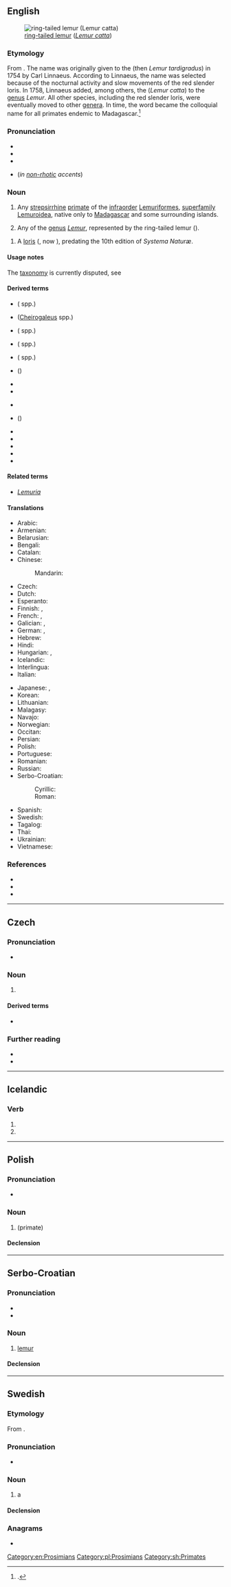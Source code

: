 {{also|Lemur|lémur|lemúr}}
==English==
[[File:Lemur catta 001.jpg|thumb|[[ring-tailed lemur]] (''[[Lemur catta]]'')]]

===Etymology===
From {{bor|en|la|lemurēs||spirits of the dead}}. The name was originally given to the {{w|red slender loris}} (then ''Lemur tardigradus'') in 1754 by Carl Linnaeus. According to Linnaeus, the name was selected because of the nocturnal activity and slow movements of the red slender loris. In 1758, Linnaeus added, among others, the {{w|ring-tailed lemur}} (''Lemur catta'') to the [[genus]] ''Lemur''. All other species, including the red slender loris, were eventually moved to other [[genera]]. In time, the word became the colloquial name for all primates endemic to Madagascar.<ref>{{cite-journal|author=A. R. Dunkel|coauthors=J. S. Zijlstra; C. P. Groves| title=Giant Rabbits, Marmosets, and British Comedies: Etymology of Lemur Names, Part 1| url=http://www.aeecl.org/lemurnews/lemurnews2011_16.pdf| journal=Lemur News| volume=16| date=2011/2012| pages=64–70| accessdate=11 April 2013| archiveurl=https://web.archive.org/web/20161106163717/http://www.aeecl.org/lemurnews/lemurnews2011_16.pdf| archivedate=6 November 2016}}.</ref>

===Pronunciation===
* {{IPA|en|/ˈliːmə(ɹ)/}}
* {{audio|en|LL-Q1860 (eng)-Vealhurl-lemur.wav |Audio (UK)}}
* {{rhymes|en|iːmə(r)}}
* {{homophones|en|Lima}} (''in [[non-rhotic]] accents'')

===Noun===
{{en-noun}}

# {{lb|en|colloquial}} Any [[strepsirrhine]] [[primate]] of the [[infraorder]] [[Lemuriformes]], [[superfamily]] [[Lemuroidea]], native only to [[Madagascar]] and some surrounding islands.
# Any of the [[genus]] ''[[Lemur]]'', represented by the ring-tailed lemur ({{taxlink|Lemur catta|species}}).
<!--#* {{cite-book|year=1758|author=Linnaeus, C.| title=Systema Naturæ| volume=1| edition=10| url=http://biodiversitylibrary.org/item/10277| publisher=Laurentius Salvius| location=Stockholm, Sweden| pages=29–30| pageurl=http://biodiversitylibrary.org/page/726922}}-->
# {{lb|en|obsolete}} A [[loris]] ({{taxlink|Lemur tardigradus|species}}, now {{taxlink|Loris tardigradus|species}}), predating the 10th edition of ''Systema Naturæ''.
<!--#* {{quote-book|la|nocat=1|year=1754|author=Linnaeus, C.| title=Museum Adolphi Friderici Regis| url=http://gallica.bnf.fr/ark:/12148/bpt6k972707/f3| publisher=Typographia Regia| location=Stockholm, Sweden| page=3–4| pageurl=http://gallica.bnf.fr/ark:/12148/bpt6k972707/f36.image| passage="'''Lemures''' dixi hos, quod noctu imprimis obambulant, hominibus quodanmodo similes, & lento passu vagantur."| translation=[I call them '''lemurs''', because they go around mainly by night, in a certain way similar to humans, and roam with a slow pace.]}}-->

====Usage notes====
The [[taxonomy]] is currently disputed, see {{pedia|Taxonomy of lemurs}}

====Derived terms====
{{rel-top3|terms derived from ''lemur (noun)''}}
* {{vern|bamboo lemur}} ({{taxlink|Hapalemur|genus|ver=190104}} spp.)
* {{vern|dwarf lemur}} ([[Cheirogaleus]] spp.)
* {{vern|fork-marked lemur}} ({{taxlink|Phaner|genus|ver=190104}} spp.)
* {{vern|gentle lemur}} ({{taxlink|Hapalemur|genus|ver=190104}} spp.)
* {{l|en|giant mouse lemur}} ({{taxlink|Mirza|genus|ver=180104|nomul=1}} spp.)
* {{l|en|hairy-eared dwarf lemur}} ({{taxlink|Allocebus trichotis|species}})
{{rel-mid3}}
* {{l|en|lemuriform}}
* {{l|en|lemuroid}}
{{rel-mid3}}
* {{l|en|mouse lemur}}
* {{l|en|ring-tailed lemur}} ({{taxlink|Lemur catta|species|ver=190104}})
* {{l|en|ruffed lemur}}
* {{l|en|sportive lemur}}
* {{l|en|subfossil lemur}}
* {{vern|true lemur}}
* {{ll|en|woolly lemur}}
{{rel-bottom}}

====Related terms====
* ''[[Lemuria]]''

====Translations====
{{trans-top|strepsirrhine primate of the infraorder Lemuriformes, superfamily Lemuroidea}}
* Arabic: {{t|ar|لِيمُور|m|tr=limūr}}
* Armenian: {{t+|hy|լեմուր}}
* Belarusian: {{t|be|лему́р|m}}
* Bengali: {{t|bn|লেমুর}}
* Catalan: {{t|ca|lèmur|m}}
* Chinese:
*: Mandarin: {{t+|cmn|狐猴|tr=húhóu|sc=Hani}}
* Czech: {{t+|cs|lemur|m}}
* Dutch: {{t|nl|lemur}}
* Esperanto: {{t|eo|lemuro}}
* Finnish: {{t+|fi|maki}}, {{t|fi|makimainen puoliapina}}
* French: {{t+|fr|lémur|m}}, {{t+|fr|lémurien|m}}
* Galician: {{t|gl|lémur|m|f}}, {{t|gl|lémure|m}}
* German: {{t+|de|Lemur|m}}, {{t+|de|Lemure|m}}
* Hebrew: {{t|he|לֶמוּר|m|tr=lemúr}}
* Hindi: {{t|hi|लीमर|m}}
* Hungarian: {{t+|hu|maki}}, {{t|hu|makimajom}}
* Icelandic: {{t|is|lemúr|m}}
* Interlingua: {{t|ia|lemure}}
* Italian: {{t+|it|lemure|m}}
{{trans-mid}}
* Japanese: {{t|ja|狐猿|tr=きつねざる, kitsunezaru}}, {{t+|ja|キツネザル|tr=kitsunezaru}}
* Korean: {{t|ko|여우원숭이}}
* Lithuanian: {{t|lt|lemūras|m}}
* Malagasy: {{t+|mg|gidro}}
* Navajo: {{t|nv|mágí bitseeʼ noodǫ́zígíí}}
* Norwegian: {{t|no|lemur|m}}
* Occitan: {{t|oc|lemur|m}}
* Persian: {{t+|fa|لمور|tr=lemur}}
* Polish: {{t+|pl|lemur|m}}
* Portuguese: {{t+|pt|lêmure|m}}
* Romanian: {{t+|ro|lemur|m}}
* Russian: {{t+|ru|лему́р|m}}
* Serbo-Croatian:
*: Cyrillic: {{t|sh|лѐмӯр|m|sc=Cyrl}}
*: Roman: {{t+|sh|lèmūr|m}}
* Spanish: {{t+|es|lémur|m}}
* Swedish: {{t+|sv|lemur}}
* Tagalog: {{t|tl|lemur}}
* Thai: {{t|th|ลีเมอร์}}
* Ukrainian: {{t|uk|лему́р|m}}
* Vietnamese: {{t|vi|vượn cáo}}
{{trans-bottom}}

===References===
* {{pedia}}
* {{specieslite|Lemuriformes}}
* {{comcatlite|Lemuriformes}}
<references />

[[Category:en:Prosimians]]

----

==Czech==

===Pronunciation===
* {{cs-IPA}}

===Noun===
{{cs-noun|g=m-an}}

# {{l|en|lemur}}

====Derived terms====
* {{l|cs|lemuří}}

===Further reading===
* {{R:PSJC}}
* {{R:SSJC}}

----

==Icelandic==

===Verb===
{{is-verb form}} {{qualifier|weak}}

# {{verb form of|is|lemja||2s|pres|ind}}
# {{verb form of|is|lemja||3s|pres|ind}}

----

==Polish==

===Pronunciation===
* {{audio|pl|LL-Q809 (pol)-Poemat-lemur.wav|Audio}}

===Noun===
{{pl-noun|m-an}}

# {{l|en|lemur}} (primate)

====Declension====
{{pl-decl-noun-m-an}}

[[Category:pl:Prosimians]]

----

==Serbo-Croatian==

===Pronunciation===
* {{IPA|sh|/lěmuːr/}}
* {{hyphenation|sh|le|mur}}

===Noun===
{{sh-noun|g=m|head=lèmūr}}

# [[#English|lemur]]

====Declension====
{{sh-decl-noun
|lèmūr|lemuri
|lemúra|lemura
|lemuru|lemurima
|lemura|lemure
|lemure|lemuri
|lemuru|lemurima
|lemurom|lemurima
}}

[[Category:sh:Primates]]

----

==Swedish==

===Etymology===
From {{der|sv|la|lemures|t=spirits}}.

===Pronunciation===
* {{IPA|sv|/lɛˈmʉːr/}}

===Noun===
{{sv-noun|c}}

# a {{l|en|lemur}}

====Declension====
{{sv-infl-noun-c-er}}

===Anagrams===
* {{anagrams|sv|a=elmru|Lerum}}

{{topics|sv|Primates}}